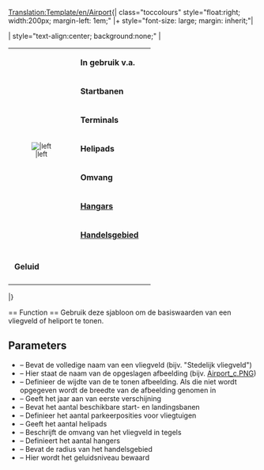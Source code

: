 <noinclude>[[Translation:Template/en/Airport]]</noinclude><noinclude></noinclude>{| class="toccolours" style="float:right; width:200px; margin-left: 1em;"
|+ style="font-size: large; margin: inherit;"|'''{{{Fullname}}}'''

| style="text-align:center; background:none;" |
{| class="toccolours"
|rowspan="8" style="text-align:center; font-size:smaller;"|[[File:{{{image}}}|{{{imagewidth}}}|left]]
|&nbsp;'''In gebruik v.a.''' || {{{Entry}}}
|-
|&nbsp;'''Startbanen''' || {{{Runways}}}
|-
|&nbsp;'''Terminals''' || {{{Ramps}}}
|-
|&nbsp;'''Helipads''' || {{{Heli}}}
|-
|&nbsp;'''Omvang''' || {{{size}}}
|-
|&nbsp;'''[[nl/Manual/Depots|Hangars]]''' || {{{hangars}}}
|-
|&nbsp;'''[[nl/Manual/Handelsgebied|Handelsgebied]]''' || {{{catchment}}}
|-
|-
|&nbsp;'''Geluid''' || {{{noise}}}
|-
|}

|}

<noinclude>== Function ==
Gebruik deze sjabloon om de basiswaarden van een vliegveld of heliport te tonen.
== Parameters ==
* {{{Fullname}}} – Bevat de volledige naam van een vliegveld (bijv. "Stedelijk vliegveld")
* {{{image}}} – Hier staat de naam van de opgeslagen afbeelding (bijv. [[:File:en/Airport c.png|Airport_c.PNG]])
* {{{imagewidth}}} – Definieer de wijdte van de te tonen afbeelding. Als die niet wordt opgegeven wordt de breedte van de afbeelding genomen in {{{image}}}
* {{{Entry}}} – Geeft het jaar aan van eerste verschijning
* {{{Runways}}} – Bevat het aantal beschikbare start- en landingsbanen
* {{{Ramps}}} – Definieer het aantal parkeerposities voor vliegtuigen
* {{{Heli}}} – Geeft het aantal helipads
* {{{size}}} – Beschrijft de omvang van het vliegveld in tegels
* {{{hangars}}} – Definieert het aantal hangers
* {{{catchment}}} – Bevat de radius van het handelsgebied
* {{{noise}}} – Hier wordt het geluidsniveau bewaard</noinclude>